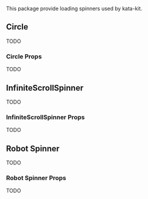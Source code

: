 This package provide loading spinners used by kata-kit.

## Circle

TODO

### Circle Props

TODO

## InfiniteScrollSpinner

TODO

### InfiniteScrollSpinner Props

TODO

## Robot Spinner

TODO

### Robot Spinner Props

TODO
